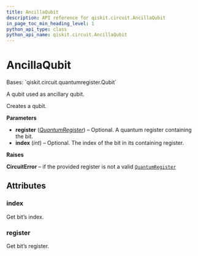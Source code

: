 ```yaml
---
title: AncillaQubit
description: API reference for qiskit.circuit.AncillaQubit
in_page_toc_min_heading_level: 1
python_api_type: class
python_api_name: qiskit.circuit.AncillaQubit
---
```


# AncillaQubit

<Class id="qiskit.circuit.AncillaQubit" isDedicatedPage={true} github="https://github.com/qiskit/qiskit/tree/stable/0.20/qiskit/circuit/quantumregister.py" signature="AncillaQubit(register=None, index=None)">
  Bases: `qiskit.circuit.quantumregister.Qubit`

  A qubit used as ancillary qubit.

  Creates a qubit.

  **Parameters**

  *   **register** ([*QuantumRegister*](qiskit.circuit.QuantumRegister "qiskit.circuit.QuantumRegister")) – Optional. A quantum register containing the bit.
  *   **index** (*int*) – Optional. The index of the bit in its containing register.

  **Raises**

  **CircuitError** – if the provided register is not a valid [`QuantumRegister`](qiskit.circuit.QuantumRegister "qiskit.circuit.QuantumRegister")

  ## Attributes

  ### index

  <Attribute id="qiskit.circuit.AncillaQubit.index" name="index">
    Get bit’s index.
  </Attribute>

  ### register

  <Attribute id="qiskit.circuit.AncillaQubit.register" name="register">
    Get bit’s register.
  </Attribute>
</Class>

